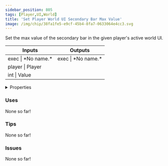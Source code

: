 ```yaml
---
sidebar_position: 805
tags: [Player,UI,World]
title: 'Set Player World UI Secondary Bar Max Value'
image: /img/chip/38fa1fe5-e9cf-45b4-8fa7-0633064e4cc3.svg
---
```


Set the max value of the secondary bar in the given player's active world UI.



<IChip uuid="38fa1fe5-e9cf-45b4-8fa7-0633064e4cc3"/>

<table><thead><tr><th>Inputs</th><th>Outputs</th></tr></thead><tbody><tr><td>exec | *No name.*</td><td>exec | *No name.*</td></tr><tr><td>player | Player</td><td /></tr><tr><td>int | Value</td><td /></tr></tbody></table>

<details>
  <summary>Properties</summary>
  <div>
    <div>
    <table>
      <tbody>
        <tr>
          <td>Is beta required?</td>
          <td>No</td>
        </tr>
        <tr>
          <td>Is chip a trolling risk?</td>
          <td>No</td>
        </tr>
        <tr>
          <td>Is chip a role assignment risk?</td>
          <td>No</td>
        </tr>
        <tr>
          <td>Chip UUID</td>
          <td>38fa1fe5-e9cf-45b4-8fa7-0633064e4cc3</td>
        </tr>
        <tr>
          <td>Room availability</td>
          <td>Available everywhere</td>
        </tr>
      </tbody>
    </table>
    </div>
  </div>
</details>

### Uses

None so far!

### Tips

None so far!

### Issues

None so far!